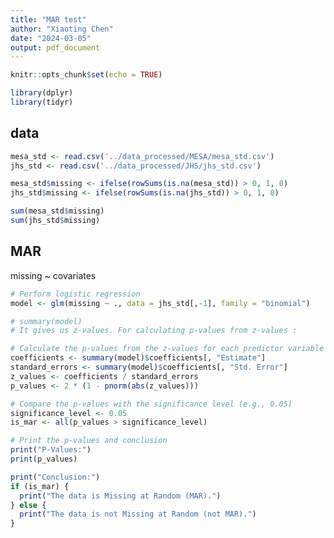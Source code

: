 ```yaml
---
title: "MAR test"
author: "Xiaoting Chen"
date: "2024-03-05"
output: pdf_document
---
```


```r
knitr::opts_chunk$set(echo = TRUE)
```

```r
library(dplyr)
library(tidyr)
```


## data

```r
mesa_std <- read.csv('../data_processed/MESA/mesa_std.csv')
jhs_std <- read.csv('../data_processed/JHS/jhs_std.csv')
```

```r
mesa_std$missing <- ifelse(rowSums(is.na(mesa_std)) > 0, 1, 0)
jhs_std$missing <- ifelse(rowSums(is.na(jhs_std)) > 0, 1, 0)

sum(mesa_std$missing)
sum(jhs_std$missing)
```

## MAR

missing ~ covariates
```r
# Perform logistic regression
model <- glm(missing ~ ., data = jhs_std[,-1], family = "binomial")

# summary(model)
# It gives us z-values. For calculating p-values from z-values : 

# Calculate the p-values from the z-values for each predictor variable
coefficients <- summary(model)$coefficients[, "Estimate"]
standard_errors <- summary(model)$coefficients[, "Std. Error"]
z_values <- coefficients / standard_errors
p_values <- 2 * (1 - pnorm(abs(z_values)))

# Compare the p-values with the significance level (e.g., 0.05)
significance_level <- 0.05
is_mar <- all(p_values > significance_level)

# Print the p-values and conclusion
print("P-Values:")
print(p_values)

print("Conclusion:")
if (is_mar) {
  print("The data is Missing at Random (MAR).")
} else {
  print("The data is not Missing at Random (not MAR).")
}
```



